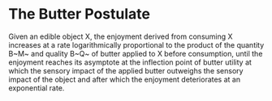 # The Butter Postulate

Given an edible object X, the enjoyment derived from consuming X increases at a rate logarithmically proportional to the product of the quantity B~M~ and quality B~Q~ of butter applied to X before consumption, until the enjoyment reaches its asymptote at the inflection point of butter utility at which the sensory impact of the applied butter outweighs the sensory impact of the object and after which the enjoyment deteriorates at an exponential rate.